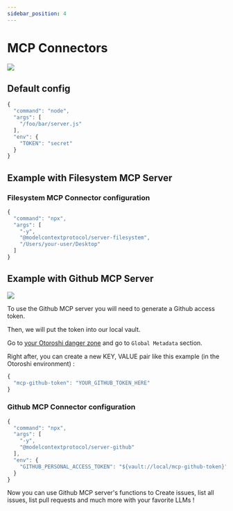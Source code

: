 ```yaml
---
sidebar_position: 4
---
```



# MCP Connectors

![](/img/mcp-connectors-1.png)

## Default config

```js
{
  "command": "node",
  "args": [
    "/foo/bar/server.js"
  ],
  "env": {
    "TOKEN": "secret"
  }
}
```

## Example with Filesystem MCP Server

### Filesystem MCP Connector configuration

```js
{
  "command": "npx",
  "args": [
    "-y",
    "@modelcontextprotocol/server-filesystem",
    "/Users/your-user/Desktop"
  ]
}
```

## Example with Github MCP Server

![](/img/mcp-connector-with-vault.png)

To use the Github MCP server you will need to generate a Github access token.

Then, we will put the token into our local vault.

Go to [your Otoroshi danger zone](http://otoroshi.oto.tools:8080/bo/dashboard/dangerzone) and go to `Global Metadata` section.

Right after, you can create a new KEY, VALUE pair like this example (in the Otoroshi environment) :

```js
{
  "mcp-github-token": "YOUR_GITHUB_TOKEN_HERE"
}
```

### Github MCP Connector configuration

```js
{
  "command": "npx",
  "args": [
    "-y",
    "@modelcontextprotocol/server-github"
  ],
  "env": {
    "GITHUB_PERSONAL_ACCESS_TOKEN": "${vault://local/mcp-github-token}"
  }
}
```

Now you can use Github MCP server's functions to Create issues, list all issues, list pull requests and much more with your favorite LLMs !